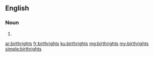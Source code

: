 ==English==

===Noun===
{{head|en|plural}}

# {{plural of|birthright|lang=en|nocat=1}}

[[ar:birthrights]]
[[fr:birthrights]]
[[ku:birthrights]]
[[mg:birthrights]]
[[my:birthrights]]
[[simple:birthrights]]